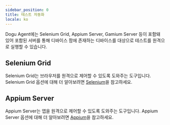 ```yaml
---
sidebar_position: 0
title: 테스트 자동화
locale: ko
---
```


Dogu Agent에는 Selenium Grid, Appium Server, Gamium Server 등이 포함돼 있어 포함된 서버를 통해 디바이스 팜에 존재하는 디바이스를 대상으로 테스트를 원격으로 실행할 수 있습니다.

## Selenium Grid

Selenium Grid는 브라우저를 원격으로 제어할 수 있도록 도와주는 도구입니다. Selenium Grid 옵션에 대해 더 알아보려면 [Selenium](/test-automation/selenium)을 참고하세요.

## Appium Server

Appium Server는 앱을 원격으로 제어할 수 있도록 도와주는 도구입니다. Appium Server 옵션에 대해 더 알아보려면 [Appium](/test-automation/appium)을 참고하세요.
